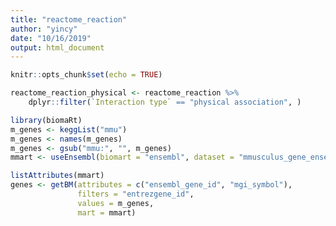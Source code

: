 ```yaml
---
title: "reactome_reaction"
author: "yincy"
date: "10/16/2019"
output: html_document
---
```


```r
knitr::opts_chunk$set(echo = TRUE)
```


```r
reactome_reaction_physical <- reactome_reaction %>% 
    dplyr::filter(`Interaction type` == "physical association", )
```

```r
library(biomaRt)
m_genes <- keggList("mmu")
m_genes <- names(m_genes)
m_genes <- gsub("mmu:", "", m_genes)
mmart <- useEnsembl(biomart = "ensembl", dataset = "mmusculus_gene_ensembl")

listAttributes(mmart)
genes <- getBM(attributes = c("ensembl_gene_id", "mgi_symbol"),
               filters = "entrezgene_id",
               values = m_genes,
               mart = mmart)
```












